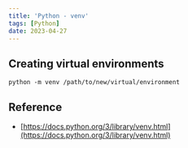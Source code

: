 ```yaml
---
title: 'Python - venv'
tags: [Python]
date: 2023-04-27
---
```


## Creating virtual environments

```shell
python -m venv /path/to/new/virtual/environment
```

## Reference

- [https://docs.python.org/3/library/venv.html](https://docs.python.org/3/library/venv.html)

